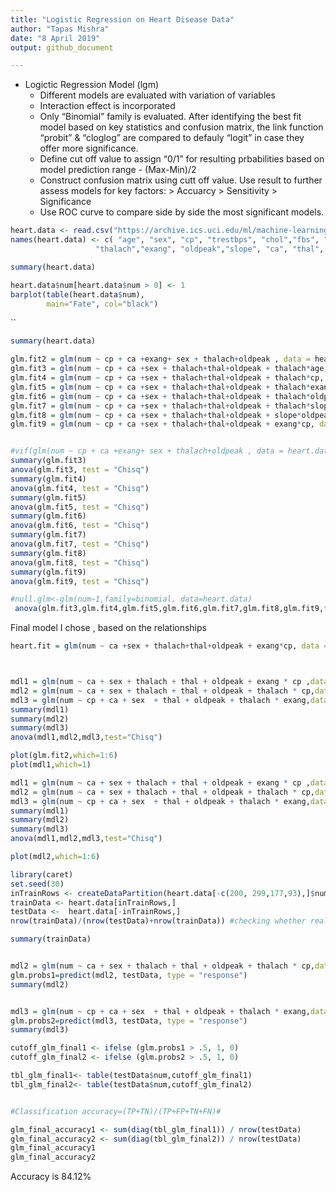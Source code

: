 ```yaml
---
title: "Logistic Regression on Heart Disease Data"
author: "Tapas Mishra"
date: "8 April 2019"
output: github_document

---
```

 - Logictic Regression Model (lgm)
      *  Different models are evaluated with variation of variables
      *  Interaction effect is incorporated
      *  Only "Binomial" family is evaluated. After identifying the best fit model based on key statistics and confusion matrix, the link function "probit" & "cloglog" are compared to defauly "logit" in case they offer more significance.
      *  Define cut off value to assign "0/1" for resulting prbabilities based on  model prediction range - (Max-Min)/2
      *  Construct confusion matrix using cutt off value. Use result to further assess models for key factors:
         > Accuarcy
         > Sensitivity
         > Significance
      *  Use ROC curve to compare side by side the most significant models.

```r

heart.data <- read.csv("https://archive.ics.uci.edu/ml/machine-learning-databases/heart-disease/processed.cleveland.data",header=FALSE,sep=",",na.strings = '?')
names(heart.data) <- c( "age", "sex", "cp", "trestbps", "chol","fbs", "restecg",
                   "thalach","exang", "oldpeak","slope", "ca", "thal", "num")

summary(heart.data)


```

```r
heart.data$num[heart.data$num > 0] <- 1
barplot(table(heart.data$num),
        main="Fate", col="black")
```
``



```r
summary(heart.data)

```






```r
glm.fit2 = glm(num ~ cp + ca +exang+ sex + thalach+oldpeak , data = heart.data , family = binomial)
glm.fit3 = glm(num ~ cp + ca +sex + thalach+thal+oldpeak + thalach*age, data = heart.data , family = binomial)
glm.fit4 = glm(num ~ cp + ca +sex + thalach+thal+oldpeak + thalach*cp, data = heart.data , family = binomial)
glm.fit5 = glm(num ~ cp + ca +sex + thalach+thal+oldpeak + thalach*exang, data = heart.data , family = binomial)
glm.fit6 = glm(num ~ cp + ca +sex + thalach+thal+oldpeak + thalach*oldpeak, data = heart.data , family = binomial)
glm.fit7 = glm(num ~ cp + ca +sex + thalach+thal+oldpeak + thalach*slope, data = heart.data , family = binomial)
glm.fit8 = glm(num ~ cp + ca +sex + thalach+thal+oldpeak + slope*oldpeak, data = heart.data , family = binomial)
glm.fit9 = glm(num ~ cp + ca +sex + thalach+thal+oldpeak + exang*cp, data = heart.data , family = binomial)


#vif(glm(num ~ cp + ca +exang+ sex + thalach+oldpeak , data = heart.data , family = binomial))
summary(glm.fit3)
anova(glm.fit3, test = "Chisq")
summary(glm.fit4)
anova(glm.fit4, test = "Chisq")
summary(glm.fit5)
anova(glm.fit5, test = "Chisq")
summary(glm.fit6)
anova(glm.fit6, test = "Chisq")
summary(glm.fit7)
anova(glm.fit7, test = "Chisq")
summary(glm.fit8)
anova(glm.fit8, test = "Chisq")
summary(glm.fit9)
anova(glm.fit9, test = "Chisq")

#null.glm<-glm(num~1,family=binomial, data=heart.data)
 anova(glm.fit3,glm.fit4,glm.fit5,glm.fit6,glm.fit7,glm.fit8,glm.fit9,test="Chisq")

```

Final model I chose , based on the relationships 

```r

heart.fit = glm(num ~ ca +sex + thalach+thal+oldpeak + exang*cp, data = heart.data , family = binomial)



mdl1 = glm(num ~ ca + sex + thalach + thal + oldpeak + exang * cp ,data = heart.data , family = binomial)
mdl2 = glm(num ~ ca + sex + thalach + thal + oldpeak + thalach * cp,data = heart.data , family = binomial)
mdl3 = glm(num ~ cp + ca + sex  + thal + oldpeak + thalach * exang,data = heart.data , family = binomial)
summary(mdl1)
summary(mdl2)
summary(mdl3)
anova(mdl1,mdl2,mdl3,test="Chisq")
```



```r
plot(glm.fit2,which=1:6)
plot(mdl1,which=1)
```

```r

mdl1 = glm(num ~ ca + sex + thalach + thal + oldpeak + exang * cp ,data = heart.data[-c(200,299,177,93),] , family = binomial)
mdl2 = glm(num ~ ca + sex + thalach + thal + oldpeak + thalach * cp,data = heart.data[-c(200,299,177,93),] , family = binomial)
mdl3 = glm(num ~ cp + ca + sex  + thal + oldpeak + thalach * exang,data = heart.data[-c(200, 299,177,93),] , family = binomial)
summary(mdl1)
summary(mdl2)
summary(mdl3)
anova(mdl1,mdl2,mdl3,test="Chisq")

plot(mdl2,which=1:6)

```



```r
library(caret)
set.seed(30)
inTrainRows <- createDataPartition(heart.data[-c(200, 299,177,93),]$num,p=.8,list=FALSE)
trainData <- heart.data[inTrainRows,]
testData <-  heart.data[-inTrainRows,]
nrow(trainData)/(nrow(testData)+nrow(trainData)) #checking whether really 70% -> O

summary(trainData)


mdl2 = glm(num ~ ca + sex + thalach + thal + oldpeak + thalach * cp,data = trainData , family = binomial)
glm.probs1=predict(mdl2, testData, type = "response")
summary(mdl2)


mdl3 = glm(num ~ cp + ca + sex  + thal + oldpeak + thalach * exang,data = trainData , family = binomial)
glm.probs2=predict(mdl3, testData, type = "response")
summary(mdl3)
```


```r




cutoff_glm_final1 <- ifelse (glm.probs1 > .5, 1, 0)
cutoff_glm_final2 <- ifelse (glm.probs2 > .5, 1, 0)

tbl_glm_final1<- table(testData$num,cutoff_glm_final1)
tbl_glm_final2<- table(testData$num,cutoff_glm_final2)


#Classification accuracy=(TP+TN)/(TP+FP+TN+FN)#

glm_final_accuracy1 <- sum(diag(tbl_glm_final1)) / nrow(testData)
glm_final_accuracy2 <- sum(diag(tbl_glm_final2)) / nrow(testData)
glm_final_accuracy1
glm_final_accuracy2


```


Accuracy is 84.12%
